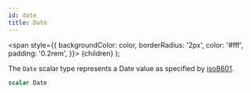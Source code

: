 ```yaml
---
id: date
title: Date
---
```


<span
style={{
      backgroundColor: color,
      borderRadius: '2px',
      color: '#fff',
      padding: '0.2rem',
    }}>
{children}
</span>
);

The `Date` scalar type represents a Date
value as specified by
[iso8601](https://en.wikipedia.org/wiki/ISO_8601).

```graphql
scalar Date
```
